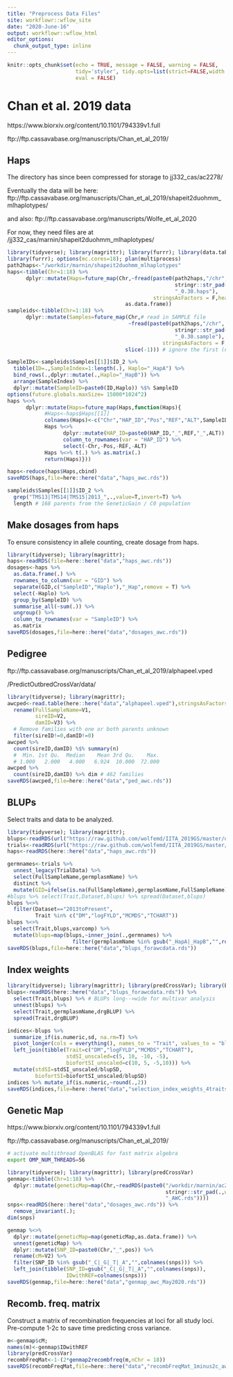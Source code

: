 ```yaml
---
title: "Preprocess Data Files"
site: workflowr::wflow_site
date: "2020-June-16"
output: workflowr::wflow_html
editor_options:
  chunk_output_type: inline
---
```

```r
knitr::opts_chunk$set(echo = TRUE, message = FALSE, warning = FALSE, 
                      tidy='styler', tidy.opts=list(strict=FALSE,width.cutoff=100), highlight=TRUE,
                      eval = FALSE)
```

# Chan et al. 2019 data

https://www.biorxiv.org/content/10.1101/794339v1.full

ftp://ftp.cassavabase.org/manuscripts/Chan_et_al_2019/

## Haps

The directory has since been compressed for storage to jj332_cas/ac2278/

Eventually the data will be here:  
ftp://ftp.cassavabase.org/manuscripts/Chan_et_al_2019/shapeit2duohmm_mlhaplotypes/

and also: ftp://ftp.cassavabase.org/manuscripts/Wolfe_et_al_2020

For now, they need files are at /jj332_cas/marnin/shapeit2duohmm_mlhaplotypes/

```r
library(tidyverse); library(magrittr); library(furrr); library(data.table)
library(furrr); options(mc.cores=18); plan(multiprocess)
path2haps<-"/workdir/marnin/shapeit2duohmm_mlhaplotypes"
haps<-tibble(Chr=1:18) %>% 
      dplyr::mutate(Haps=future_map(Chr,~fread(paste0(path2haps,"/chr",
                                                      stringr::str_pad(.,width = 3,side = 'left',pad = 0),
                                                      "_0.30.haps"),
                                               stringsAsFactors = F,header = F,sep = " ") %>% 
                                      as.data.frame))
sampleids<-tibble(Chr=1:18) %>% 
      dplyr::mutate(Samples=future_map(Chr,# read in SAMPLE file
                                       ~fread(paste0(path2haps,"/chr",
                                                      stringr::str_pad(.,width = 3,side = 'left',pad = 0),
                                                      "_0.30.sample"), 
                                                  stringsAsFactors = F,header = T,sep = " ") %>% 
                                      slice(-1))) # ignore the first (non-header) row of the SAMPLE file.

SampleIDs<-sampleids$Samples[[1]]$ID_2 %>% 
  tibble(ID=.,SampleIndex=1:length(.), Haplo="_HapA") %>% 
  bind_rows(.,dplyr::mutate(.,Haplo="_HapB")) %>% 
  arrange(SampleIndex) %>% 
  dplyr::mutate(SampleID=paste0(ID,Haplo)) %$% SampleID
options(future.globals.maxSize= 15000*1024^2)
haps %<>%
      dplyr::mutate(Haps=future_map(Haps,function(Haps){
            #Haps<-haps$Haps[[1]]
            colnames(Haps)<-c("Chr","HAP_ID","Pos","REF","ALT",SampleIDs)
            Haps %<>% 
                  dplyr::mutate(HAP_ID=paste0(HAP_ID,"_",REF,"_",ALT)) %>% 
                  column_to_rownames(var = "HAP_ID") %>% 
                  select(-Chr,-Pos,-REF,-ALT)
            Haps %<>% t(.) %>% as.matrix(.)
            return(Haps)}))

haps<-reduce(haps$Haps,cbind)
saveRDS(haps,file=here::here("data","haps_awc.rds"))

sampleids$Samples[[1]]$ID_2 %>% 
  grep("TMS13|TMS14|TMS15|2013_",.,value=T,invert=T) %>% 
  length # 168 parents from the GeneticGain / C0 population 
```

## Make dosages from haps

To ensure consistency in allele counting, create dosage from haps.

```r
library(tidyverse); library(magrittr); 
haps<-readRDS(file=here::here("data","haps_awc.rds"))
dosages<-haps %>%
  as.data.frame(.) %>% 
  rownames_to_column(var = "GID") %>% 
  separate(GID,c("SampleID","Haplo"),"_Hap",remove = T) %>% 
  select(-Haplo) %>% 
  group_by(SampleID) %>% 
  summarise_all(~sum(.)) %>% 
  ungroup() %>% 
  column_to_rownames(var = "SampleID") %>% 
  as.matrix
saveRDS(dosages,file=here::here("data","dosages_awc.rds"))
```


## Pedigree

ftp://ftp.cassavabase.org/manuscripts/Chan_et_al_2019/alphapeel.vped

/PredictOutbredCrossVar/data/

```r
library(tidyverse); library(magrittr);
awcped<-read.table(here::here("data","alphapeel.vped"),stringsAsFactors = F, header = F) %>% 
  rename(FullSampleName=V1,
         sireID=V2,
         damID=V3) %>% 
  # Remove families with one or both parents unknown
  filter(sireID!=0,damID!=0)
awcped %>% 
  count(sireID,damID) %$% summary(n)
  #  Min. 1st Qu.  Median    Mean 3rd Qu.    Max. 
  # 1.000   2.000   4.000   6.924  10.000  72.000
awcped %>% 
  count(sireID,damID) %>% dim # 462 families
saveRDS(awcped,file=here::here("data","ped_awc.rds"))

```


## BLUPs

Select traits and data to be analyzed.
```r
library(tidyverse); library(magrittr);
blups<-readRDS(url("https://raw.github.com/wolfemd/IITA_2019GS/master/data/iita_blupsForCrossVal_72619.rds"))
trials<-readRDS(url("https://raw.github.com/wolfemd/IITA_2019GS/master/data/IITA_ExptDesignsDetected_72619.rds"))
haps<-readRDS(here::here("data","haps_awc.rds"))

germnames<-trials %>% 
  unnest_legacy(TrialData) %>% 
  select(FullSampleName,germplasmName) %>% 
  distinct %>% 
  mutate(GID=ifelse(is.na(FullSampleName),germplasmName,FullSampleName))
#blups %>% select(Trait,Dataset,blups) %>% spread(Dataset,blups)
blups %<>% 
  filter(Dataset=="2013toPresent",
         Trait %in% c("DM","logFYLD","MCMDS","TCHART"))
blups %<>% 
  select(Trait,blups,varcomp) %>% 
  mutate(blups=map(blups,~inner_join(.,germnames) %>% 
                     filter(germplasmName %in% gsub("_HapA|_HapB","",rownames(haps)))))
saveRDS(blups,file=here::here("data","blups_forawcdata.rds"))
```

## Index weights
```r
library(tidyverse); library(magrittr); library(predCrossVar); library(BGLR);
blups<-readRDS(here::here("data","blups_forawcdata.rds")) %>% 
  select(Trait,blups) %>% # BLUPs long-->wide for multivar analysis
  unnest(blups) %>% 
  select(Trait,germplasmName,drgBLUP) %>% 
  spread(Trait,drgBLUP)

indices<-blups %>% 
  summarize_if(is.numeric,sd, na.rm=T) %>% 
  pivot_longer(cols = everything(), names_to = "Trait", values_to = "blupSD") %>% 
  left_join(tibble(Trait=c("DM","logFYLD","MCMDS","TCHART"), 
                   stdSI_unscaled=c(5, 10, -10, -5),
                   biofortSI_unscaled=c(10, 5, -5,10))) %>% 
  mutate(stdSI=stdSI_unscaled/blupSD,
         biofortSI=biofortSI_unscaled/blupSD)
indices %>% mutate_if(is.numeric,~round(.,2))
saveRDS(indices,file=here::here("data","selection_index_weights_4traits.rds"))
```

## Genetic Map

https://www.biorxiv.org/content/10.1101/794339v1.full

ftp://ftp.cassavabase.org/manuscripts/Chan_et_al_2019/

```bash
# activate multithread OpenBLAS for fast matrix algebra
export OMP_NUM_THREADS=56
```

```r
library(tidyverse); library(magrittr); library(predCrossVar)
genmap<-tibble(Chr=1:18) %>% 
  dplyr::mutate(geneticMap=map(Chr,~readRDS(paste0("/workdir/marnin/ac2278_shapeit2_maxna/chr",
                                                   stringr::str_pad(.,width = 3,side = 'left',pad = 0),
                                                   "_AWC.rds"))))
snps<-readRDS(here::here("data","dosages_awc.rds")) %>% 
  remove_invariant(.); 
dim(snps)

genmap %<>% 
  dplyr::mutate(geneticMap=map(geneticMap,as.data.frame)) %>% 
  unnest(geneticMap) %>% 
  dplyr::mutate(SNP_ID=paste0(Chr,"_",pos)) %>% 
  rename(cM=V2) %>% 
  filter(SNP_ID %in% gsub("_C|_G|_T|_A","",colnames(snps))) %>% 
  left_join(tibble(SNP_ID=gsub("_C|_G|_T|_A","",colnames(snps)),
                   IDwithREF=colnames(snps)))
saveRDS(genmap,file=here::here("data","genmap_awc_May2020.rds"))
```

## Recomb. freq. matrix

Construct a matrix of recombination frequencies at loci for all study loci. Pre-compute 1-2c to save time predicting cross variance.
```r
m<-genmap$cM;
names(m)<-genmap$IDwithREF
library(predCrossVar)
recombFreqMat<-1-(2*genmap2recombfreq(m,nChr = 18))
saveRDS(recombFreqMat,file=here::here("data","recombFreqMat_1minus2c_awcmap_May2020.rds")
```


